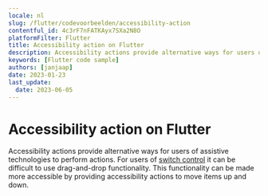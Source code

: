 ```yaml
---
locale: nl
slug: /flutter/codevoorbeelden/accessibility-action
contentful_id: 4c3rF7nFATKAyx7SXa2N8O
platformFilter: Flutter
title: Accessibility action on Flutter
description: Accessibility actions provide alternative ways for users of assistive technologies to perform actions.
keywords: [Flutter code sample]
authors: [janjaap]
date: 2023-01-23
last_update:
  date: 2023-06-05
---
```


# Accessibility action on Flutter

Accessibility actions provide alternative ways for users of assistive technologies to perform actions. For users of [switch control](https://appt.org/en/docs/ios/features/switch-control) it can be difficult to use drag-and-drop functionality. This functionality can be made more accessible by providing accessibility actions to move items up and down.

<CodeSample id="accessibility-action" locale="nl" platform="flutter"/>
